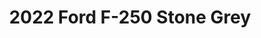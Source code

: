 ---
yrmm: 2206
brand: Ford
year: 2022
model: F-250
color: Stone Grey
title: 2022 Ford F-250 Stone Grey
description: Carli Pintop suspension, Fuel wheels, Toyo tires, CJC bumpers, Baja
  Design lights, Warn winch
alt: 2022 Ford Super Duty 3.5 Carli King Pintop Suspension, Carli Torsion Sway
  Bar, Carli Fabricated Radius Arms, Carli Rear Full Leaf Springs, 20" Fuel
  Blitz Wheels, 37 1250 R20 Toyo ATIII tires, CJC Front and rear Bumpers, Baja
  Design XL Squadron, Squadron and SQ Lighting, Warn 12S Winch
width: 1562
height: 2500
---